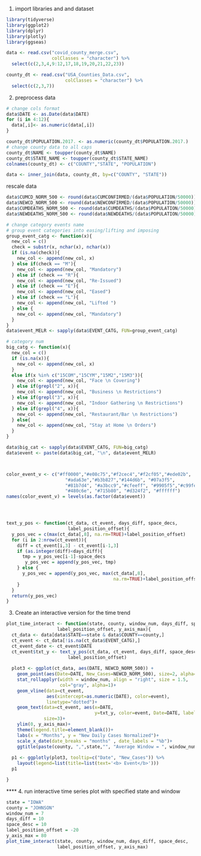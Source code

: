 1. import libraries and and dataset
```r
library(tidyverse)
library(ggplot2)
library(dplyr)
library(plotly)
library(ggseas)

data <- read.csv("covid_county_merge.csv",
                 colClasses = "character") %>% 
  select(c(2,3,4,9:12,17,18,19,20,21,22,23))

county_dt <- read.csv("USA_Counties_Data.csv",
                      colClasses = "character") %>% 
  select(c(2,3,7))

```


2. preprocess data
```r
# change cols format
data$DATE <- as.Date(data$DATE)
for (i in 4:12){
  data[,i]<- as.numeric(data[,i])
}

county_dt$POPULATION.2017. <- as.numeric(county_dt$POPULATION.2017.)
# change county data to all caps
county_dt$NAME <- toupper(county_dt$NAME)
county_dt$STATE_NAME <- toupper(county_dt$STATE_NAME)
colnames(county_dt) <- c("COUNTY","STATE", "POPULATION")

data <- inner_join(data, county_dt, by=c("COUNTY", "STATE")) 
```

rescale data
```r
data$CUMCD_NORM_500 <- round(data$CUMCONFIRMED/(data$POPULATION/50000))
data$NEWCD_NORM_500 <- round(data$NEWCONFIRMED/(data$POPULATION/50000))
data$CUMDEATHS_NORM_500 <- round(data$CUMDEATHS/(data$POPULATION/50000))
data$NEWDEATHS_NORM_500 <- round(data$NEWDEATHS/(data$POPULATION/50000))
```


```r
# change category events name
# group event categories into easing/lifting and imposing
group_event_catg <- function(x){
  new_col = c()
  check = substr(x, nchar(x), nchar(x))
  if (is.na(check)){
    new_col <- append(new_col, x)
  } else if(check == "M"){
    new_col <- append(new_col, "Mandatory")
  } else if (check == "R"){
    new_col <- append(new_col, "Re-Issued")
  } else if (check == "E"){
    new_col <- append(new_col, "Eased")
  } else if (check == "L"){
    new_col <- append(new_col, "Lifted ")
  } else {
    new_col <- append(new_col, "Mandatory")
  }
}
data$event_MELR <- sapply(data$EVENT_CATG, FUN=group_event_catg)

# category num
big_catg <- function(x){
  new_col = c()
  if (is.na(x)){
    new_col <- append(new_col, x)
  } 
  else if(x %in% c("15COM","15CYM","15M2","15M3")){
    new_col <- append(new_col, "Face \n Covering")
  } else if(grepl("2", x)){
    new_col <- append(new_col, "Business \n Restrictions")
  } else if(grepl("3", x)){
    new_col <- append(new_col, "Indoor Gathering \n Restrictions")
  } else if(grepl("4", x)){
    new_col <- append(new_col, "Restaurant/Bar \n Restrictions")
  } else{
    new_col <- append(new_col, "Stay at Home \n Orders")
  }
}

data$big_cat <- sapply(data$EVENT_CATG, FUN=big_catg)
data$event <- paste(data$big_cat, "\n", data$event_MELR)



color_event_v <- c("#ff0000","#e08c75","#f2cec4","#f2cf05","#ede02b",
                      "#ada63e","#b3b827","#144d6b", "#07a3f5",
                      "#81b7d4", "#a3bcc9","#cfeeff", "#9905f5","#c99fe3",
                      "#480c6e", "#715b80", "#d324f2", "#ffffff")
names(color_event_v) = levels(as.factor(data$event))




text_y_pos <- function(ct_data, ct_event, days_diff, space_decs,
                       label_position_offset){
  y_pos_vec = c(max(ct_data[,8], na.rm=TRUE)+label_position_offset)
  for (i in 2:nrow(ct_event)){
    diff = ct_event[i,3] - ct_event[i-1,3]
    if (as.integer(diff)<days_diff){
      tmp = y_pos_vec[i-1]-space_decs
       y_pos_vec = append(y_pos_vec, tmp)
    } else {
      y_pos_vec = append(y_pos_vec, max(ct_data[,8],
                                        na.rm=TRUE)+label_position_offset)
    }
  }
  return(y_pos_vec)
}

```


3. Create an interactive version for the time trend
```r

plot_time_interact <- function(state, county, window_num, days_diff, space_desc,
                   label_position_offset, y_axis_max){
  ct_data <- data[data$STATE==state & data$COUNTY==county,]
  ct_event <- ct_data[!is.na(ct_data$EVENT_CATG),]
  ct_event_date <- ct_event$DATE
  ct_event$txt_y <- text_y_pos(ct_data, ct_event, days_diff, space_desc,
                       label_position_offset)
  
  plot3 <- ggplot(ct_data, aes(DATE, NEWCD_NORM_500)) + 
    geom_point(aes(Date=DATE, New_Cases=NEWCD_NORM_500), size=2, alpha=1) + 
    stat_rollapplyr(width = window_num, align = "right", size = 1.5,
                    col="gray", alpha=1)+
    geom_vline(data=ct_event,
               aes(xintercept=as.numeric(DATE), color=event), 
               linetype="dotted")+
    geom_text(data=ct_event, aes(x=DATE, 
                                 y=txt_y, color=event, Date=DATE, label=event),
              size=3)+
    ylim(0, y_axis_max)+
    theme(legend.title=element_blank())+
    labs(x = "Months", y = "New Daily Cases Normalized")+
    scale_x_date(date_breaks = "months" , date_labels = "%b")+
    ggtitle(paste(county, ",",state,"", "Average Window = ", window_num)) 
    
  p1 <- ggplotly(plot3, tooltip=c("Date", "New_Cases")) %>% 
    layout(legend=list(title=list(text='<b> Event</b>')))
  p1

}

```


**** 4. run interactive time series plot with specified state and window
```r
state = "IOWA"
county = "JOHNSON"
window_num = 7
days_diff = 10
space_desc = 10
label_position_offset = -20
y_axis_max = 80
plot_time_interact(state, county, window_num, days_diff, space_desc,
                   label_position_offset, y_axis_max)
```